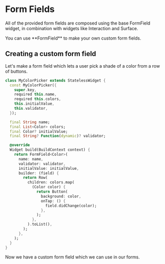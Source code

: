 
# Form Fields

All of the provided form fields are composed using the base FormField widget, in combination with widgets like Interaction and Surface.

<Callout emoji="📦" type="jolt">
You can use **FormField** to make your own custom form fields.
</Callout>

## Creating a custom form field

Let's make a form field which lets a user pick a shade of a color from a row of buttons.

```dart filename="custom_color_field.dart"
class MyColorPicker extends StatelessWidget {
  const MyColorPicker({
    super.key,
    required this.name,
    required this.colors,
    this.initialValue,
    this.validator,
  });

  final String name;
  final List<Color> colors;
  final Color? initialValue;
  final String? Function(dynamic)? validator;

  @override
  Widget build(BuildContext context) {
    return FormField<Color>(
      name: name,
      validator: validator,
      initialValue: initialValue,
      builder: (field) {
        return Row(
          children: colors.map(
            (Color color) {
              return Button(
                background: color,
                onTap: () {
                  field.didChange(color);
                },
              );
            },
          ).toList(),
        );
      },
    );
  }
}
```

Now we have a custom form field which we can use in our forms.